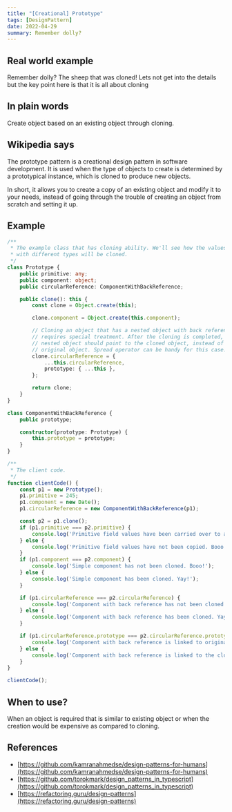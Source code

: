 ```yaml
---
title: "[Creational] Prototype"
tags: [DesignPattern]
date: 2022-04-29
summary: Remember dolly?
---
```


## Real world example

Remember dolly? The sheep that was cloned! Lets not get into the details but
the key point here is that it is all about cloning

## In plain words

Create object based on an existing object through cloning.

## Wikipedia says

The prototype pattern is a creational design pattern in software development.
It is used when the type of objects to create is determined by a prototypical
instance, which is cloned to produce new objects.

In short, it allows you to create a copy of an existing object and modify it
to your needs, instead of going through the trouble of creating an object from
scratch and setting it up.

## Example

```typescript
/**
 * The example class that has cloning ability. We'll see how the values of field
 * with different types will be cloned.
 */
class Prototype {
    public primitive: any;
    public component: object;
    public circularReference: ComponentWithBackReference;

    public clone(): this {
        const clone = Object.create(this);

        clone.component = Object.create(this.component);

        // Cloning an object that has a nested object with back reference
        // requires special treatment. After the cloning is completed, the
        // nested object should point to the cloned object, instead of the
        // original object. Spread operator can be handy for this case.
        clone.circularReference = {
            ...this.circularReference,
            prototype: { ...this },
        };

        return clone;
    }
}

class ComponentWithBackReference {
    public prototype;

    constructor(prototype: Prototype) {
        this.prototype = prototype;
    }
}

/**
 * The client code.
 */
function clientCode() {
    const p1 = new Prototype();
    p1.primitive = 245;
    p1.component = new Date();
    p1.circularReference = new ComponentWithBackReference(p1);

    const p2 = p1.clone();
    if (p1.primitive === p2.primitive) {
        console.log('Primitive field values have been carried over to a clone. Yay!');
    } else {
        console.log('Primitive field values have not been copied. Booo!');
    }
    if (p1.component === p2.component) {
        console.log('Simple component has not been cloned. Booo!');
    } else {
        console.log('Simple component has been cloned. Yay!');
    }

    if (p1.circularReference === p2.circularReference) {
        console.log('Component with back reference has not been cloned. Booo!');
    } else {
        console.log('Component with back reference has been cloned. Yay!');
    }

    if (p1.circularReference.prototype === p2.circularReference.prototype) {
        console.log('Component with back reference is linked to original object. Booo!');
    } else {
        console.log('Component with back reference is linked to the clone. Yay!');
    }
}

clientCode();
```

## When to use?

When an object is required that is similar to existing object or when the creation would be expensive as compared to cloning.



## References

- [https://github.com/kamranahmedse/design-patterns-for-humans](https://github.com/kamranahmedse/design-patterns-for-humans)
- [https://github.com/torokmark/design_patterns_in_typescript](https://github.com/torokmark/design_patterns_in_typescript)
- [https://refactoring.guru/design-patterns](https://refactoring.guru/design-patterns)